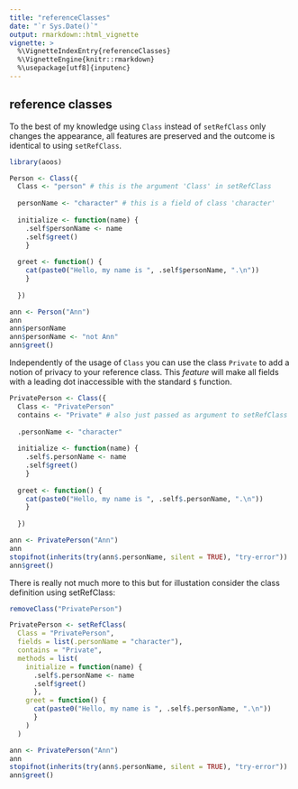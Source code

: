 ```yaml
---
title: "referenceClasses"
date: "`r Sys.Date()`"
output: rmarkdown::html_vignette
vignette: >
  %\VignetteIndexEntry{referenceClasses}
  %\VignetteEngine{knitr::rmarkdown}
  %\usepackage[utf8]{inputenc}
---
```


## reference classes

To the best of my knowledge using `Class` instead of `setRefClass` only changes the appearance, all features are preserved and the outcome is identical to using `setRefClass`. 

```r
library(aoos)

Person <- Class({
  Class <- "person" # this is the argument 'Class' in setRefClass
  
  personName <- "character" # this is a field of class 'character'
  
  initialize <- function(name) {
    .self$personName <- name
    .self$greet()
    }
  
  greet <- function() {
    cat(paste0("Hello, my name is ", .self$personName, ".\n"))
    }
  
  })

ann <- Person("Ann")
ann
ann$personName
ann$personName <- "not Ann"
ann$greet()
```

Independently of the usage of `Class` you can use the class `Private` to add a notion of privacy to your reference class. This *feature* will make all fields with a leading dot inaccessible with the standard `$` function.

```r
PrivatePerson <- Class({
  Class <- "PrivatePerson"
  contains <- "Private" # also just passed as argument to setRefClass
  
  .personName <- "character"
  
  initialize <- function(name) {
    .self$.personName <- name
    .self$greet()
    }
  
  greet <- function() {
    cat(paste0("Hello, my name is ", .self$.personName, ".\n"))
    }
  
  })

ann <- PrivatePerson("Ann")
ann
stopifnot(inherits(try(ann$.personName, silent = TRUE), "try-error"))
ann$greet()
```

There is really not much more to this but for illustation consider the class definition using setRefClass:

```r
removeClass("PrivatePerson")

PrivatePerson <- setRefClass(
  Class = "PrivatePerson", 
  fields = list(.personName = "character"),
  contains = "Private",
  methods = list(
    initialize = function(name) {
      .self$.personName <- name
      .self$greet()
      },
    greet = function() {
      cat(paste0("Hello, my name is ", .self$.personName, ".\n"))
      }
    )
  )

ann <- PrivatePerson("Ann")
ann
stopifnot(inherits(try(ann$.personName, silent = TRUE), "try-error"))
ann$greet()
```

